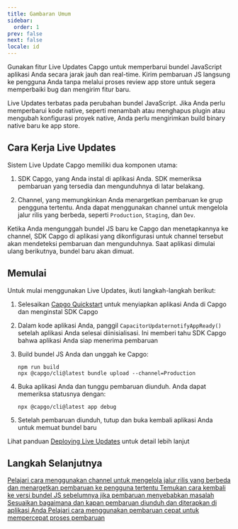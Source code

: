 ```yaml
---
title: Gambaran Umum
sidebar:
  order: 1
prev: false
next: false
locale: id
---
```



Gunakan fitur Live Updates Capgo untuk memperbarui bundel JavaScript aplikasi Anda secara jarak jauh dan real-time. Kirim pembaruan JS langsung ke pengguna Anda tanpa melalui proses review app store untuk segera memperbaiki bug dan mengirim fitur baru.

<Aside>

Live Updates terbatas pada perubahan bundel JavaScript. Jika Anda perlu memperbarui kode native, seperti menambah atau menghapus plugin atau mengubah konfigurasi proyek native, Anda perlu mengirimkan build binary native baru ke app store.

</Aside>

## Cara Kerja Live Updates

Sistem Live Update Capgo memiliki dua komponen utama:

1. SDK Capgo, yang Anda instal di aplikasi Anda. SDK memeriksa pembaruan yang tersedia dan mengunduhnya di latar belakang.

2. Channel, yang memungkinkan Anda menargetkan pembaruan ke grup pengguna tertentu. Anda dapat menggunakan channel untuk mengelola jalur rilis yang berbeda, seperti `Production`, `Staging`, dan `Dev`.

Ketika Anda mengunggah bundel JS baru ke Capgo dan menetapkannya ke channel, SDK Capgo di aplikasi yang dikonfigurasi untuk channel tersebut akan mendeteksi pembaruan dan mengunduhnya. Saat aplikasi dimulai ulang berikutnya, bundel baru akan dimuat.

## Memulai

Untuk mulai menggunakan Live Updates, ikuti langkah-langkah berikut:

<Steps>

1. Selesaikan [Capgo Quickstart](/docs/getting-started/quickstart) untuk menyiapkan aplikasi Anda di Capgo dan menginstal SDK Capgo

2. Dalam kode aplikasi Anda, panggil `CapacitorUpdaternotifyAppReady()` setelah aplikasi Anda selesai diinisialisasi. Ini memberi tahu SDK Capgo bahwa aplikasi Anda siap menerima pembaruan

3. Build bundel JS Anda dan unggah ke Capgo:
   ```shell
   npm run build
   npx @capgo/cli@latest bundle upload --channel=Production 
   ```

4. Buka aplikasi Anda dan tunggu pembaruan diunduh. Anda dapat memeriksa statusnya dengan:
   ```shell
   npx @capgo/cli@latest app debug
   ```

5. Setelah pembaruan diunduh, tutup dan buka kembali aplikasi Anda untuk memuat bundel baru

</Steps>

Lihat panduan [Deploying Live Updates](/docs/getting-started/deploy) untuk detail lebih lanjut

## Langkah Selanjutnya

<CardGrid stagger>
  <a href="/docs/live-updates/channels/">
    <Card title="Channel" icon="bars">
      Pelajari cara menggunakan channel untuk mengelola jalur rilis yang berbeda dan menargetkan pembaruan ke pengguna tertentu
    </Card>
  </a>

  <a href="/docs/live-updates/rollbacks/">
    <Card title="Rollback" icon="left-arrow">
      Temukan cara kembali ke versi bundel JS sebelumnya jika pembaruan menyebabkan masalah
    </Card>
  </a>

  <a href="/docs/live-updates/update-behavior/">
    <Card title="Perilaku Pembaruan" icon="setting">
      Sesuaikan bagaimana dan kapan pembaruan diunduh dan diterapkan di aplikasi Anda
    </Card>
  </a>
  <a href="/docs/live-updates/fast-updates/">
    <Card title="Pembaruan Cepat" icon="starlight">
      Pelajari cara menggunakan pembaruan cepat untuk mempercepat proses pembaruan
    </Card>
  </a>
</CardGrid>
